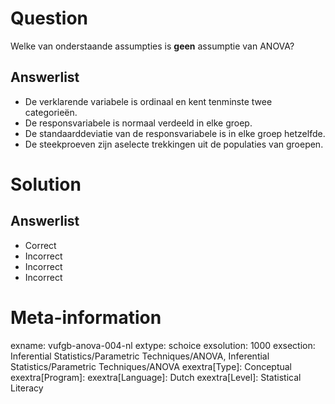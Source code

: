 Question
========

Welke van onderstaande assumpties is **geen** assumptie van ANOVA?
  
Answerlist
----------
* De verklarende variabele is ordinaal en kent tenminste twee categorieën.
* De responsvariabele is normaal verdeeld in elke groep.
* De standaarddeviatie van de responsvariabele is in elke groep hetzelfde.
* De steekproeven zijn aselecte trekkingen uit de populaties van groepen.

Solution
========

Answerlist
----------
* Correct
* Incorrect
* Incorrect
* Incorrect

Meta-information
================
exname: vufgb-anova-004-nl
extype: schoice
exsolution: 1000
exsection: Inferential Statistics/Parametric Techniques/ANOVA, Inferential Statistics/Parametric Techniques/ANOVA
exextra[Type]: Conceptual
exextra[Program]: 
exextra[Language]: Dutch
exextra[Level]: Statistical Literacy